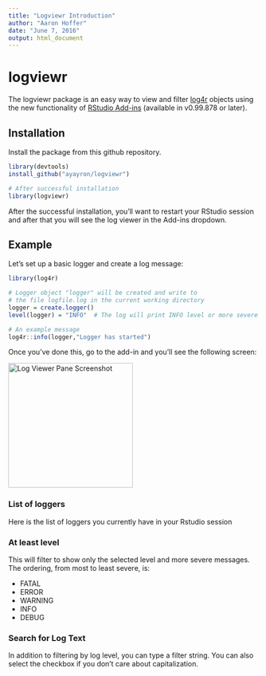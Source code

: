 ```yaml
---
title: "Logviewr Introduction"
author: "Aaron Hoffer"
date: "June 7, 2016"
output: html_document
---
```


# logviewr
The logviewr package is an easy way to view and filter [log4r](https://cran.r-project.org/web/packages/log4r/index.html) objects using the new functionality of [RStudio Add-ins](https://rstudio.github.io/rstudioaddins/) (available in v0.99.878 or later).

## Installation

Install the package from this github repository.

```r
library(devtools)
install_github("ayayron/logviewr")

# After successful installation
library(logviewr)
```
After the successful installation, you'll want to restart your RStudio session and after that you will see the log viewer in the Add-ins dropdown.

## Example
Let's set up a basic logger and create a log message:
```r
library(log4r)

# Logger object "logger" will be created and write to 
# the file logfile.log in the current working directory
logger = create.logger()
level(logger) = "INFO"  # The log will print INFO level or more severe messages

# An example message
log4r::info(logger,"Logger has started")
```

Once you've done this, go to the add-in and you'll see the following screen:

<img src="https://raw.githubusercontent.com/ayayron/logviewr/master/inst/screenshot.png" height=250 alt="Log Viewer Pane Screenshot">

### List of loggers
Here is the list of loggers you currently have in your Rstudio session

### At least level
This will filter to show only the selected level and more severe messages. The ordering, from most to least severe, is:

* FATAL
* ERROR
* WARNING
* INFO
* DEBUG

### Search for Log Text
In addition to filtering by log level, you can type a filter string. You can also select the checkbox if you don't care about capitalization.
